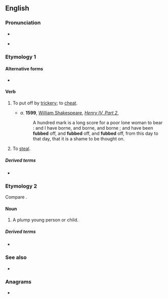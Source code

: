 ==English==

===Pronunciation===
* {{IPA|en|/fʌb/}}
{{rfap|en}}
* {{rhymes|en|ʌb|s=1}}

===Etymology 1===
{{etystub|en}}

====Alternative forms====
* {{alter|en|fob}}

====Verb====
{{en-verb}}

# {{lb|en|transitive|obsolete}} To put off by [[trickery]]; to [[cheat]].
#* ''a.'' '''1599''', [[w:William Shakespeare|William Shakespeare]], ''[[w:Henry IV, Part 2|Henry IV, Part 2]]'',
#*: A hundred mark is a long score for a poor lone woman to bear : and I have borne, and borne, and borne ; and have been '''fubbed''' off, and '''fubbed''' off, and '''fubbed''' off, from this day to that day, that it is a shame to be thought on.
# {{lb|en|obsolete}} To [[steal]].

=====Derived terms=====
* {{l|en|fubbery}}

===Etymology 2===
Compare {{m|en|fob||a pocket}}.

====Noun====
{{en-noun}}

# {{lb|en|obsolete}} A plump young person or child.
#: {{rfquotek|en|Smart}}

=====Derived terms=====
* {{l|en|fubby}}

{{Webster 1913}}

===See also===
* {{l|en|phub|t=to ignore due to activity on one's cellphone}}

===Anagrams===
* {{anagrams|en|a=bfu|BUF}}